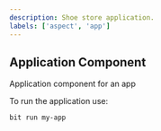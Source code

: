 ```yaml
---
description: Shoe store application.
labels: ['aspect', 'app']
---
```


## Application Component

Application component for an app

To run the application use:

```bash
bit run my-app
```
